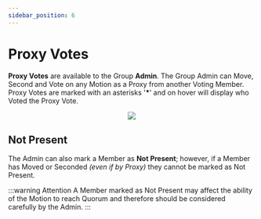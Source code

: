 ```yaml
---
sidebar_position: 6
---
```



# Proxy Votes

**Proxy Votes** are available to the Group **Admin**. The Group Admin can Move, Second and Vote on any Motion as a Proxy from another Voting Member. Proxy Votes are marked with an asterisks '**\***' and on hover will display who Voted the Proxy Vote.

<center>
	<img src={useBaseUrl('/img/administration/meetings/proxy-1.gif')} />
</center>

## Not Present

The Admin can also mark a Member as **Not Present**; however, if a Member has Moved or Seconded _(even if by Proxy)_ they cannot be marked as Not Present.

:::warning Attention
A Member marked as Not Present may affect the ability of the Motion to reach Quorum and therefore should be considered carefully by the Admin.
:::

<!--
A Member marked as Not Present is treated the same as **Abstained**. Not Present Member is NOT counted as a vote cast and therefore not included in the vote total and therefore should be considered carefully by the Admin. -->
